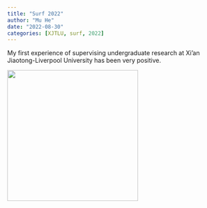 ```yaml
---
title: "Surf 2022"
author: "Mu He"
date: "2022-08-30"
categories: [XJTLU, surf, 2022]
---
```


My first experience of supervising undergraduate research at Xi'an Jiaotong-Liverpool University has been very positive.

![](IMG_0726.JPG){width="300"}


